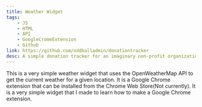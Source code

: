 ```yaml
---
title: Weather Widget
tags: 
    - JS
    - HTML
    - API
    - GoogleCromeExtension
    - Github
link: https://github.com/oddballadmin/donationtracker
desc: A simple donation tracker for an imaginary non-profit organization.
---
```



This is a very simple weather widget that uses the OpenWeatherMap API to get the current weather for a given location.
It is a Google Chrome extension that can be installed from the Chrome Web Store(Not currently). It is a very simple widget that I made to learn how to make a Google Chrome extension.

